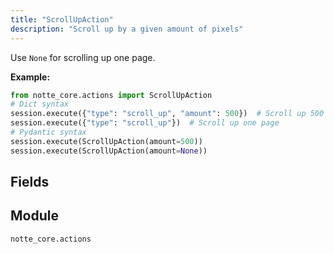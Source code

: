 ```yaml
---
title: "ScrollUpAction"
description: "Scroll up by a given amount of pixels"
---
```


Use `None` for scrolling up one page.

**Example:**
```python
from notte_core.actions import ScrollUpAction
# Dict syntax
session.execute({"type": "scroll_up", "amount": 500})  # Scroll up 500 pixels
session.execute({"type": "scroll_up"})  # Scroll up one page
# Pydantic syntax
session.execute(ScrollUpAction(amount=500))
session.execute(ScrollUpAction(amount=None))
```

## Fields

<ParamField path="type" type="Literal['scroll_up']" default="scroll_up">
</ParamField>

<ParamField path="category" type="str" default="Special Browser Actions">
</ParamField>

<ParamField path="description" type="str" default="Scroll up by a given amount of pixels. Use `null` for scrolling up one page">
</ParamField>

<ParamField path="amount" type="UnionType[int, None]">
</ParamField>


## Module

`notte_core.actions`
